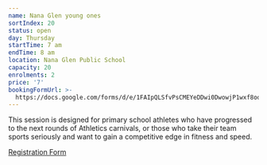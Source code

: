 ```yaml
---
name: Nana Glen young ones
sortIndex: 20
status: open
day: Thursday
startTime: 7 am
endTime: 8 am
location: Nana Glen Public School
capacity: 20
enrolments: 2
price: '7'
bookingFormUrl: >-
  https://docs.google.com/forms/d/e/1FAIpQLSfvPsCMEYeDDwi0DwowjP1wxf8oqLvOFXA9TaGCii_78LM9CQ/viewform?usp=header
---
```

This session is designed for primary school athletes who have progressed to the next rounds of Athletics carnivals, or those who take their team sports seriously and want to gain a competitive edge in fitness and speed.

[Registration Form](https://docs.google.com/forms/d/e/1FAIpQLSdqj8q2HdkbXSQQzQEVNwZNrfwP4xN2bTWkQioRdsAtZ66d7w/viewform?usp=header)
